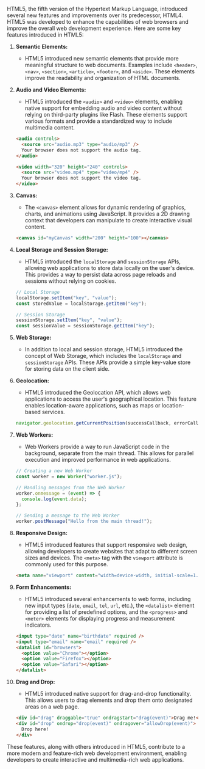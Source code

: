 HTML5, the fifth version of the Hypertext Markup Language, introduced several new features and improvements over its predecessor, HTML4. HTML5 was developed to enhance the capabilities of web browsers and improve the overall web development experience. Here are some key features introduced in HTML5:

1. **Semantic Elements:**

   - HTML5 introduced new semantic elements that provide more meaningful structure to web documents. Examples include `<header>`, `<nav>`, `<section>`, `<article>`, `<footer>`, and `<aside>`. These elements improve the readability and organization of HTML documents.

2. **Audio and Video Elements:**

   - HTML5 introduced the `<audio>` and `<video>` elements, enabling native support for embedding audio and video content without relying on third-party plugins like Flash. These elements support various formats and provide a standardized way to include multimedia content.

   ```html
   <audio controls>
     <source src="audio.mp3" type="audio/mp3" />
     Your browser does not support the audio tag.
   </audio>

   <video width="320" height="240" controls>
     <source src="video.mp4" type="video/mp4" />
     Your browser does not support the video tag.
   </video>
   ```

3. **Canvas:**

   - The `<canvas>` element allows for dynamic rendering of graphics, charts, and animations using JavaScript. It provides a 2D drawing context that developers can manipulate to create interactive visual content.

   ```html
   <canvas id="myCanvas" width="200" height="100"></canvas>
   ```

4. **Local Storage and Session Storage:**

   - HTML5 introduced the `localStorage` and `sessionStorage` APIs, allowing web applications to store data locally on the user's device. This provides a way to persist data across page reloads and sessions without relying on cookies.

   ```javascript
   // Local Storage
   localStorage.setItem("key", "value");
   const storedValue = localStorage.getItem("key");

   // Session Storage
   sessionStorage.setItem("key", "value");
   const sessionValue = sessionStorage.getItem("key");
   ```

5. **Web Storage:**

   - In addition to local and session storage, HTML5 introduced the concept of Web Storage, which includes the `localStorage` and `sessionStorage` APIs. These APIs provide a simple key-value store for storing data on the client side.

6. **Geolocation:**

   - HTML5 introduced the Geolocation API, which allows web applications to access the user's geographical location. This feature enables location-aware applications, such as maps or location-based services.

   ```javascript
   navigator.geolocation.getCurrentPosition(successCallback, errorCallback);
   ```

7. **Web Workers:**

   - Web Workers provide a way to run JavaScript code in the background, separate from the main thread. This allows for parallel execution and improved performance in web applications.

   ```javascript
   // Creating a new Web Worker
   const worker = new Worker("worker.js");

   // Handling messages from the Web Worker
   worker.onmessage = (event) => {
     console.log(event.data);
   };

   // Sending a message to the Web Worker
   worker.postMessage("Hello from the main thread!");
   ```

8. **Responsive Design:**

   - HTML5 introduced features that support responsive web design, allowing developers to create websites that adapt to different screen sizes and devices. The `<meta>` tag with the `viewport` attribute is commonly used for this purpose.

   ```html
   <meta name="viewport" content="width=device-width, initial-scale=1.0" />
   ```

9. **Form Enhancements:**

   - HTML5 introduced several enhancements to web forms, including new input types (`date`, `email`, `tel`, `url`, etc.), the `<datalist>` element for providing a list of predefined options, and the `<progress>` and `<meter>` elements for displaying progress and measurement indicators.

   ```html
   <input type="date" name="birthdate" required />
   <input type="email" name="email" required />
   <datalist id="browsers">
     <option value="Chrome"></option>
     <option value="Firefox"></option>
     <option value="Safari"></option>
   </datalist>
   ```

10. **Drag and Drop:**

    - HTML5 introduced native support for drag-and-drop functionality. This allows users to drag elements and drop them onto designated areas on a web page.

    ```html
    <div id="drag" draggable="true" ondragstart="drag(event)">Drag me!</div>
    <div id="drop" ondrop="drop(event)" ondragover="allowDrop(event)">
      Drop here!
    </div>
    ```

These features, along with others introduced in HTML5, contribute to a more modern and feature-rich web development environment, enabling developers to create interactive and multimedia-rich web applications.
